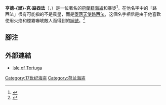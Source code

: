 '''亨德-{里}-克·路西法'''（{{lang|en|Hendrick Jacobszoon Lucifer}}，{{bd|1583年||1627年||}}）是一位著名的[[荷蘭人|荷蘭籍]][[海盜|海盜]]和暴徒<ref name="ww">{{citeweb|url=http://www.warriors-wizards.com/famous_pirates.htm |title=Famous Pirates |accessdate=2007-05-09 |deadurl=yes |archiveurl=https://web.archive.org/web/20070115123205/http://www.warriors-wizards.com/famous_pirates.htm |archivedate=2007-01-15 }}</ref>，在他名字中的「路西法」很有可能指的不是晨星，而是[[堕落天使|堕落天使]][[路西法|路西法]]，这個名字相信是由于他喜歡使用火焰和煙霧嚇唬敵人而得到的[[綽號|綽號]]。<ref name="aw">{{citeweb|url=http://www.geocities.com/tokyo/garden/5213/lucifer2.htm |title=Hendrick Lucifer |accessdate=2008-05-09 |archiveurl=https://web.archive.org/web/20010430213846/http://www.geocities.com/tokyo/garden/5213/lucifer2.htm |archivedate=2001-04-30 |deadurl=yes }}</ref>

==腳注==
{{reflist}}

==外部連結==
* [http://zeerovery.nl/history/ Isle of Tortuga] {{Wayback|url=http://zeerovery.nl/history/ |date=20200713204634 }}

{{Netherlands-bio-stub}}
{{DEFAULTSORT:Lucifer, Hendrick Jacobsz}}
[[Category:17世纪海盗|Category:17世纪海盗]]
[[Category:荷兰海盗|Category:荷兰海盗]]